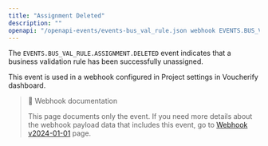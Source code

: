```yaml
---
title: "Assignment Deleted"
description: ""
openapi: "/openapi-events/events-bus_val_rule.json webhook EVENTS.BUS_VAL_RULE.ASSIGNMENT.DELETED"
---
```


The `EVENTS.BUS_VAL_RULE.ASSIGNMENT.DELETED` event indicates that a business validation rule has been successfully unassigned.

This event is used in a webhook configured in Project settings in Voucherify dashboard.

> 📘 Webhook documentation
>
> This page documents only the event. If you need more details about the webhook payload data that includes this event, go to [Webhook v2024-01-01](/api-reference/introduction-to-webhooks "Introduction to webhooks v2024-01-01") page.